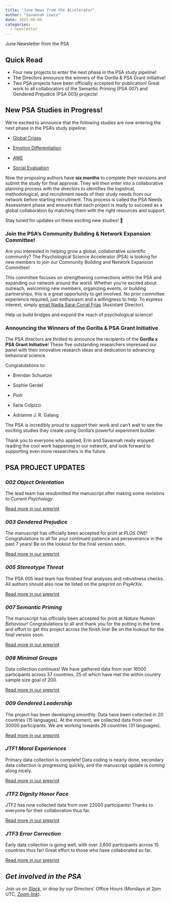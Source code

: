 ```yaml
---
title: "June News from the Accelerator"
author: "Savannah Lewis"
date: 2025-06-06
categories:
  - newsletter
---
```


June Newsletter from the PSA

## Quick Read

- Four new projects to enter the next phase in the PSA study pipeline!
- The Directors announce the winners of the Gorilla & PSA Grant Initiative!
- Two PSA projects have been officially accepted for publication! Great work to all collaborators of the Semantic Priming (PSA 007) and Gendered Prejudice (PSA 003) projects!

## New PSA Studies in Progress!

We’re excited to announce that the following studies are now entering the next phase in the PSA’s study pipeline:

- [Global Crises](https://docs.google.com/document/d/1J5gp5s7xiDj6uLGch4E4n3Mqyi-voPmy/edit?usp=sharing&ouid=103542693559626876995&rtpof=true&sd=true)

- [Emotion Differentiation](https://docs.google.com/document/d/1XfVPxElTtVSmB3i3AVaPMeZmlJtJ8y4s/edit?usp=sharing&ouid=103542693559626876995&rtpof=true&sd=true)

- [AWE](https://docs.google.com/document/d/1kjcZB23CSLv83juGdiXQnES6BvJloxlQ/edit?usp=sharing&ouid=103542693559626876995&rtpof=true&sd=true)

- [Social Evaluation](https://docs.google.com/document/d/1LXkRYa8AkcMA-D396oWn3lvZdJUMoimf/edit?usp=drive_link&ouid=103542693559626876995&rtpof=true&sd=true)

Now the proposing authors have **six months** to complete their revisions and submit the study for final approval. They will then enter into a collaborative planning process with the directors to identifies the logistical, methodological, and recruitment needs of their study needs from our network before starting recruitment. This process is called the PSA Needs Assessment phase and ensures that each project is ready to succeed as a global collaboration by matching them with the right resources and support.

Stay tuned for updates on these exciting new studies! 🚀

### Join the PSA’s Community Building & Network Expansion Committee!

Are you interested in helping grow a global, collaborative scientific community? The Psychological Science Accelerator (PSA) is looking for new members to join our Community Building and Network Expansion Committee!

This committee focuses on strengthening connections within the PSA and expanding our network around the world. Whether you’re excited about outreach, welcoming new members, organizing events, or building partnerships, this is a great opportunity to get involved. No prior committee experience required, just enthusiasm and a willingness to help. To express interest, simply [email Nadia Sarai Corral Frías](nadia.corral@unison.mx) (Assistant Director).

Help us build bridges and expand the reach of psychological science!

### Announcing the Winners of the Gorilla & PSA Grant Initiative

The PSA directors are thrilled to announce the recipients of the **Gorilla x PSA Grant Initiative**! These five outstanding researchers impressed our panel with their innovative research ideas and dedication to advancing behavioral science.

Congratulations to:

- Brendan Schuetze

- Sophie Gerdel

- Piotr

- Ilaria Colpizzi

- Adrianne J. R. Galang

The PSA is incredibly proud to support their work and can’t wait to see the exciting studies they create using Gorilla’s powerful experiment builder.

Thank you to everyone who applied, Erin and Savannah really enjoyed reading the cool work happening in our network, and look forward to supporting even more researchers in the future.

## PSA PROJECT UPDATES

### *002 Object Orientation*

The lead team has resubmitted the manuscript after making some revisions to *Current Psychology*.

[Read more in our preprint](https://osf.io/preprints/osf/2qf6w_v1)

### *003 Gendered Prejudice*

The manuscript has officially been accepted for print at *PLOS ONE*! Congratulations to all for your continued patience and perseverance in the past 7 years! Be on the lookout for the final version soon.

[Read more in our preprint](https://osf.io/preprints/psyarxiv/nkbjc_v1)

### *005 Stereotype Threat*

The PSA 005 lead team has finished final analyses and robustness checks. All authors should also now be listed on the preprint on PsyArXiv.

[Read more in our preprint](https://osf.io/preprints/psyarxiv/6hju9_v1)

### *007 Semantic Priming*

The manuscript has officially been accepted for print at *Nature Human Behaviour!* Congratulations to all and thank you for the putting in the time and effort to get this project across the finish line! Be on the lookout for the final version soon.

[Read more in our preprint](https://osf.io/preprints/osf/q4fjy_v3)

### *008 Minimal Groups*

Data collection continues! We have gathered data from over 16500 participants across 37 countries, 25 of which have met the within country sample size goal of 200.

[Read more in our preprint](https://osf.io/preprints/psyarxiv/5gpr4_v1)

### *009 Gendered Leadership*

The project has been developing smoothly. Data have been collected in 20 countries (15 languages). At the moment, we collected data from over 30000 participants. We are working towards 26 countries (31 languages).

[Read more in our preprint](https://osf.io/preprints/psyarxiv/xjkcv_v1)

### *JTF1 Moral Experiences*

Primary data collection is complete! Data coding is nearly done, secondary data collection is progressing quickly, and the manuscript update is coming along nicely.

[Read more in our preprint](https://doi.org/10.31234/osf.io/jktnv_v1)

### *JTF2 Dignity Honor Face*

JTF2 has now collected data from over 22000 participants! Thanks to everyone for their collaboration thus far.

[Read more in our preprint](http://doi.org/10.31234/osf.io/9hb8k)

### *JTF3 Error Correction*

Early data collection is going well, with over 3,600 participants across 15 countries thus far! Great effort to those who have collaborated so far.

[Read more in our preprint](https://osf.io/preprints/psyarxiv/wegc5_v1)

## *Get involved in the PSA*

Join us on [*Slack*](https://join.slack.com/t/psych-sci-accelerator/shared_invite/zt-2xanhh3n8-1IPQMNi6BEvRbOEgCTvDUw), or drop by our Directors' Office Hours (Mondays at 2pm UTC, [*Zoom link*](https://ua-edu.zoom.us/my/slewis20)).
